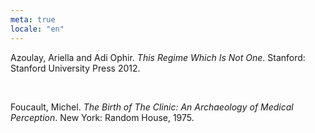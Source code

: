 ```yaml
---
meta: true
locale: "en"
---
```


Azoulay, Ariella and Adi Ophir. _This Regime Which Is Not One_. Stanford: Stanford University Press 2012.

<br />

Foucault, Michel. _The Birth of The Clinic: An Archaeology of Medical Perception_. New York: Random House, 1975.